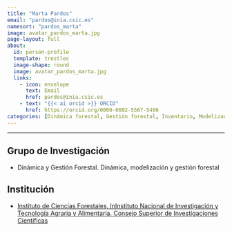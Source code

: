 ```yaml
---
title: "Marta Pardos"
email: "pardos@inia.csic.es"
namesort: "pardos_marta"  
image: avatar_pardos_marta.jpg
page-layout: full
about: 
  id: person-profile
  template: trestles
  image-shape: round
  image: avatar_pardos_marta.jpg
  links:
    - icon: envelope
      text: Email
      href: pardos@inia.csic.es
    - text: "{{< ai orcid >}} ORCID"
      href: https://orcid.org/0000-0002-5567-5406
categories: [Dinámica forestal, Gestión forestal, Inventario, Modelización, Monitorización]
---
```

 
<hr>

:::{#person-profile}

## Grupo de Investigación
- Dinámica y Gestión Forestal. Dinám​ica, modelización y gestión forestal

## Institución
- [Instituto de Ciencias Forestales, InInstituto Nacional de Investigación y Tecnología Agraria y Alimentaria. Consejo Superior de Investigaciones Científicas](https://www.inia.es/)

:::
